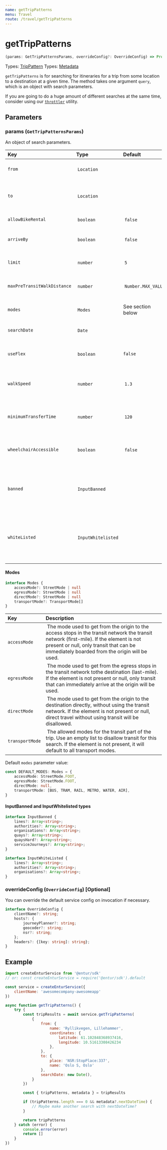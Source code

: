 ```yaml
---
name: getTripPatterns
menu: Travel
route: /travel/getTripPatterns
---
```


# getTripPatterns

```typescript
(params: GetTripPatternsParams, overrideConfig?: OverrideConfig) => Promise<{ tripPatterns: Array<TripPattern>, metadata?: Metadata }>
```

Types: [TripPattern](flow-types/TripPattern.js)
Types: [Metadata](types/Metadata.ts)

`getTripPatterns` is for searching for itineraries for a trip from some location to a destination at a given time. The method takes one argument `query`, which is an object with search parameters.

If you are going to do a huge amount of different searches at the same time, consider using our [`throttler`](/utils/throttler) utility.

## Parameters

### params (`GetTripPatternsParams`)
An object of search parameters.

| Key                         | Type               | Default   | Description |
|:----------------------------|:-------------------|:----------|:------------|
| `from`                      | `Location`         |          | The location to search for travels from. |
| `to`                        | `Location`         |          | The destination location to search for travels to. |
| `allowBikeRental`           | `boolean`          | `false` | Is bike rental allowed? |
| `arriveBy`                  | `boolean`          | `false` | Depart by `searchDate`, or arrive by `searchDate` |
| `limit`                     | `number`           | `5`      | Limit result to this number of trip patterns |
| `maxPreTransitWalkDistance` | `number`           | `Number.MAX_VALUE` | Max walk distance for access/egress legs. |
| `modes`                     | `Modes`            | See section below | modes of transport to include in trip |
| `searchDate`                | `Date`             | | When to calculate patterns |
| `useFlex`                   | `boolean`          | `false`  | Whether to allow flexible search results or not |
| `walkSpeed`                 | `number`           | `1.3`    | The walk speed to use in searches in meters per second |
| `minimumTransferTime`       | `number`           | `120`    | The minimum transfer time to use in searches in seconds |
| `wheelchairAccessible`      | `boolean`          | `false`  | Include only stops which are wheelchair accessible |
| `banned`                    | `InputBanned`      |          | Parameters for indicating authorities, lines or quays not be used in the trip patterns  |
| `whiteListed`               | `InputWhitelisted` |          | Parameters for indicating the only authorities, lines or quays to be used in the trip patterns |

#### Modes

```typescript
interface Modes {
    accessMode?: StreetMode | null
    egressMode?: StreetMode | null
    directMode?: StreetMode | null
    transportMode?: TransportMode[]
}
```

| Key             | Description |
|:----------------|:------------|
| `accessMode`    | The mode used to get from the origin to the access stops in the transit network the transit network (first-mile). If the element is not present or null, only transit that can be immediately boarded from the origin will be used. |
| `egressMode`    | The mode used to get from the egress stops in the transit network tothe destination (last-mile). If the element is not present or null, only transit that can immediately arrive at the origin will be used. |
| `directMode`    | The mode used to get from the origin to the destination directly, without using the transit network. If the element is not present or null, direct travel without using transit will be disallowed. |
| `transportMode` | The allowed modes for the transit part of the trip. Use an empty list to disallow transit for this search. If the element is not present, it will default to all transport modes. |

Default `modes` parameter value:

```typescript
const DEFAULT_MODES: Modes = {
    accessMode: StreetMode.FOOT,
    egressMode: StreetMode.FOOT,
    directMode: null,
    transportMode: [BUS, TRAM, RAIL, METRO, WATER, AIR],
}
```

#### InputBanned and InputWhitelisted types

```typescript
interface InputBanned {
    lines?: Array<string>;
    authorities?: Array<string>;
    organisations?: Array<string>;
    quays?: Array<string>;
    quaysHard?: Array<string>;
    serviceJourneys?: Array<string>;
}

interface InputWhiteListed {
    lines?: Array<string>;
    authorities?: Array<string>;
    organisations?: Array<string>;
}
```

### overrideConfig (`OverrideConfig`) [Optional]

You can override the default service config on invocation if necessary.

```typescript
interface OverrideConfig {
    clientName?: string;
    hosts?: {
        journeyPlanner?: string;
        geocoder?: string;
        nsr?: string;
    };
    headers?: {[key: string]: string};
}
```

## Example

```javascript
import createEnturService from '@entur/sdk'
// or: const createEnturService = require('@entur/sdk').default

const service = createEnturService({
    clientName: 'awesomecompany-awesomeapp'
})

async function getTripPatterns() {
    try {
        const tripResults = await service.getTripPatterns(
            {
                from: {
                    name: 'Ryllikvegen, Lillehammer',
                    coordinates: {
                        latitude: 61.102848368937416,
                        longitude: 10.51613308426234
                    },
                },
                to: {
                    place: 'NSR:StopPlace:337',
                    name: 'Oslo S, Oslo'
                },
                searchDate: new Date(),
            }
        })

        const { tripPatterns, metadata } = tripResults

        if (tripPatterns.length === 0 && metadata?.nextDateTime) {
            // Maybe make another search with nextDateTime?
        }

        return tripPatterns
    } catch (error) {
        console.error(error)
        return []
    }
})
```
